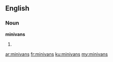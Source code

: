 ==English==

===Noun===
'''minivans'''

# {{plural of|[[minivan]]}}

[[ar:minivans]]
[[fr:minivans]]
[[ku:minivans]]
[[my:minivans]]